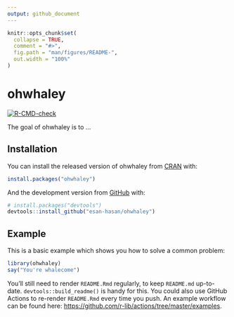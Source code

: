 ```yaml
---
output: github_document
---
```


<!-- README.md is generated from README.Rmd. Please edit that file -->

```r
knitr::opts_chunk$set(
  collapse = TRUE,
  comment = "#>",
  fig.path = "man/figures/README-",
  out.width = "100%"
)
```

# ohwhaley

<!-- badges: start -->
[![R-CMD-check](https://github.com/esan-hasan/ohwhaley/workflows/R-CMD-check/badge.svg)](https://github.com/esan-hasan/ohwhaley/actions)
<!-- badges: end -->

The goal of ohwhaley is to ...

## Installation

You can install the released version of ohwhaley from [CRAN](https://CRAN.R-project.org) with:

``` r
install.packages("ohwhaley")
```

And the development version from [GitHub](https://github.com/) with:

``` r
# install.packages("devtools")
devtools::install_github("esan-hasan/ohwhaley")
```
## Example

This is a basic example which shows you how to solve a common problem:

```r
library(ohwhaley)
say("You're whalecome")
```


You'll still need to render `README.Rmd` regularly, to keep `README.md` up-to-date. `devtools::build_readme()` is handy for this. You could also use GitHub Actions to re-render `README.Rmd` every time you push. An example workflow can be found here: <https://github.com/r-lib/actions/tree/master/examples>.

